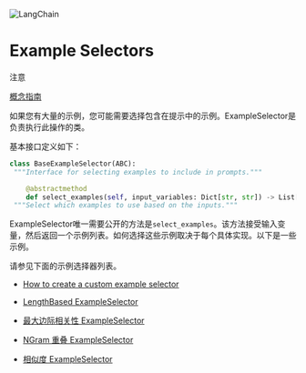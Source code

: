

<Head>
  <script>
    {
      `(function() {
         var _hmt = _hmt || [];
(function() {
  var hm = document.createElement("script");
  hm.src = "https://hm.baidu.com/hm.js?e60fb290e204e04c5cb6f79b0ac1e697";
  var s = document.getElementsByTagName("script")[0]; 
  s.parentNode.insertBefore(hm, s);
})();
       })();`
    }
  </script>
</Head>

![LangChain](https://pica.zhimg.com/50/v2-56e8bbb52aa271012541c1fe1ceb11a2_r.gif)



Example Selectors
======

注意

[概念指南](https://docs.langchain.com/docs/components/prompts/example-selectors)

如果您有大量的示例，您可能需要选择包含在提示中的示例。ExampleSelector是负责执行此操作的类。

基本接口定义如下：

```python
class BaseExampleSelector(ABC):
 """Interface for selecting examples to include in prompts."""

    @abstractmethod
    def select_examples(self, input_variables: Dict[str, str]) -> List[dict]:
 """Select which examples to use based on the inputs."""

```

ExampleSelector唯一需要公开的方法是`select_examples`。该方法接受输入变量，然后返回一个示例列表。如何选择这些示例取决于每个具体实现。以下是一些示例。

请参见下面的示例选择器列表。

* [How to create a custom example selector](example_selectors/examples/custom_example_selector)
* [LengthBased ExampleSelector](example_selectors/examples/length_based)
* [最大边际相关性 ExampleSelector](example_selectors/examples/mmr)
* [NGram 重叠 ExampleSelector](example_selectors/examples/ngram_overlap)

* [相似度 ExampleSelector](example_selectors/examples/similarity)

